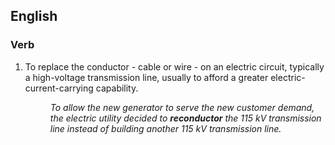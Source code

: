 ==English==

===Verb===
{{en-verb}}

# {{jargon}} To replace the conductor - cable or wire - on an electric circuit, typically a high-voltage transmission line, usually to afford a greater electric-current-carrying capability.
#:''To allow the new generator to serve the new customer demand, the electric utility decided to '''reconductor''' the 115 kV transmission line instead of building another 115 kV transmission line.''